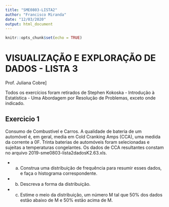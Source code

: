```yaml
---
title: "SME0803-LISTA2"
author: "Francisco Miranda"
date: "12/03/2020"
output: html_document
---
```


```r
knitr::opts_chunk$set(echo = TRUE)
```
# VISUALIZAÇÃO E EXPLORAÇÃO DE DADOS - LISTA 3

Prof. Juliana Cobre]

Todos os exercícios foram retirados de Stephen Kokoska - Introdução à Estatística - Uma Abordagem por Resolução de Problemas, exceto onde indicado.


## Exercicio 1

Consumo de Combustível e Carros. A qualidade de bateria de um automóvel é, em geral, media em Cold Cranking Amps (CCA), uma medida da corrente a 0F. Trinta baterias de automóveis foram selecionadas e sujeitas a temperaturas congelantes. Os dados de CCA resultantes constam no arquivo 2019-sme0803-lista2dadosK2.63.xls.

* (a) Construa uma distribuição de frequência para resumir esses dados, e faça o histograma correspondente.

* (b) Descreva a forma da distribuição.

* (c) Estime o meio da distribuição, um número M tal que 50% dos dados estão abaixo de M e 50% estão acima de M.